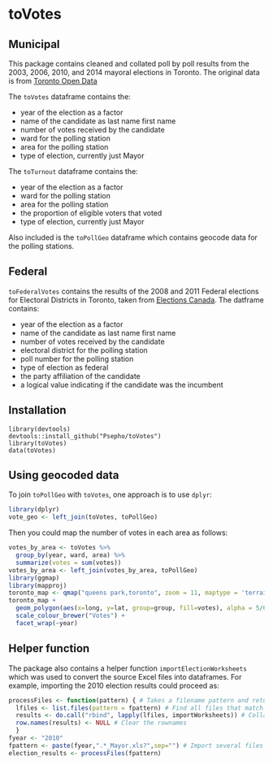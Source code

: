 toVotes
=======

## Municipal

This package contains cleaned and collated poll by poll results from the 2003, 2006, 2010, and 2014 mayoral elections in Toronto. The original data is from [Toronto Open Data](http://www1.toronto.ca/wps/portal/contentonly?vgnextoid=834689fe9c18b210VgnVCM1000003dd60f89RCRD)

The `toVotes` dataframe contains the:

* year of the election as a factor
* name of the candidate as last name first name
* number of votes received by the candidate
* ward for the polling station
* area for the polling station
* type of election, currently just Mayor

The `toTurnout` dataframe contains the:

* year of the election as a factor
* ward for the polling station
* area for the polling station
* the proportion of eligible voters that voted
* type of election, currently just Mayor

Also included is the `toPollGeo` dataframe which contains geocode data for the polling stations.

## Federal

`toFederalVotes` contains the results of the 2008 and 2011 Federal elections for Electoral Districts in Toronto, taken from [Elections Canada](http://www.elections.ca/). The datframe contains:

* year of the election as a factor
* name of the candidate as last name first name
* number of votes received by the candidate
* electoral district for the polling station
* poll number for the polling station
* type of election as federal
* the party affiliation of the candidate
* a logical value indicating if the candidate was the incumbent

## Installation

    library(devtools)
    devtools::install_github("Psepho/toVotes")
    library(toVotes)
    data(toVotes)
    
## Using geocoded data

To join `toPollGeo` with `toVotes`, one approach is to use `dplyr`:

```r
library(dplyr)
vote_geo <- left_join(toVotes, toPollGeo)
```

Then you could map the number of votes in each area as follows:

```r
votes_by_area <- toVotes %>%
  group_by(year, ward, area) %>%
  summarize(votes = sum(votes))
votes_by_area <- left_join(votes_by_area, toPollGeo)
library(ggmap)
library(mapproj)
toronto_map <- qmap("queens park,toronto", zoom = 11, maptype = 'terrain')
toronto_map +
  geom_polygon(aes(x=long, y=lat, group=group, fill=votes), alpha = 5/6, data=votes_by_area) + 
  scale_colour_brewer("Votes") + 
  facet_wrap(~year)
```
    
## Helper function

The package also contains a helper function `importElectionWorksheets` which was used to convert the source Excel files into dataframes. For example, importing the 2010 election results could proceed as:

```r
processFiles <- function(pattern) { # Takes a filename pattern and returns a dataframe
  lfiles <- list.files(pattern = fpattern) # Find all files that match the pattern
  results <- do.call("rbind", lapply(lfiles, importWorksheets)) # Collapse all down to a single dataframe
  row.names(results) <- NULL # Clear the rownames
  }
fyear <- "2010"
fpattern <- paste(fyear,".*_Mayor.xls?",sep="") # Import several files at once
election_results <- processFiles(fpattern)
```
